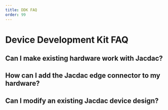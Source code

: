```yaml
---
title: DDK FAQ
order: 99
---
```


# Device Development Kit FAQ

## Can I make existing hardware work with Jacdac?

## How can I add the Jacdac edge connector to my hardware?

## Can I modify an existing Jacdac device design?



